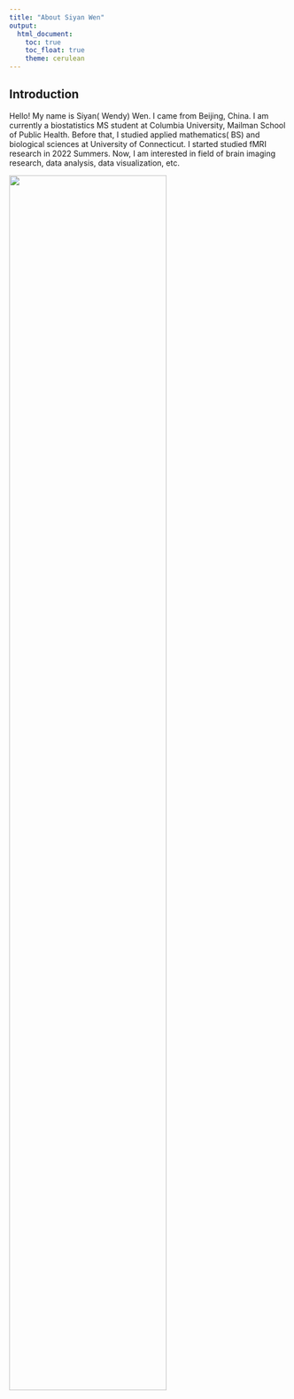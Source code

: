 ```yaml
---
title: "About Siyan Wen"
output: 
  html_document:
    toc: true
    toc_float: true
    theme: cerulean
---
```

## Introduction
Hello! My name is Siyan( Wendy) Wen. I came from Beijing, China. I am currently a biostatistics MS student at Columbia University, Mailman School of Public Health. Before that, I studied applied mathematics( BS) and biological sciences at University of Connecticut. I started studied fMRI research in 2022 Summers. Now, I am interested in field of brain imaging research, data analysis, data visualization, etc.

\newline
<img src="images/siyan.jpeg" style="width:75%">  